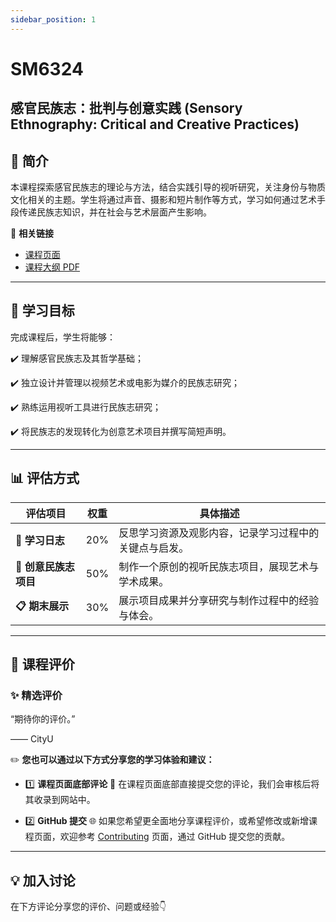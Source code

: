 ```yaml
---
sidebar_position: 1
---
```


# SM6324
## 感官民族志：批判与创意实践 (Sensory Ethnography: Critical and Creative Practices)

## **📘 简介**
本课程探索感官民族志的理论与方法，结合实践引导的视听研究，关注身份与物质文化相关的主题。学生将通过声音、摄影和短片制作等方式，学习如何通过艺术手段传递民族志知识，并在社会与艺术层面产生影响。

🔗 **相关链接**
- [课程页面](https://www.cityu.edu.hk/catalogue/pg/202425/course/SM6324.htm)
- [课程大纲 PDF](https://www.cityu.edu.hk/catalogue/pg/202425/course/SM6324.pdf)

---

## **🎯 学习目标**

完成课程后，学生将能够：

✔️ 理解感官民族志及其哲学基础；

✔️ 独立设计并管理以视频艺术或电影为媒介的民族志研究；

✔️ 熟练运用视听工具进行民族志研究；

✔️ 将民族志的发现转化为创意艺术项目并撰写简短声明。

---

## **📊 评估方式**

| **评估项目**           | **权重** | **具体描述**                                                                                       |
|-----------------------|---------|---------------------------------------------------------------------------------------------------|
| **📂 学习日志**        | 20%      | 反思学习资源及观影内容，记录学习过程中的关键点与启发。                                                 |
| **📂 创意民族志项目**  | 50%      | 制作一个原创的视听民族志项目，展现艺术与学术成果。                                                    |
| **📋 期末展示**        | 30%      | 展示项目成果并分享研究与制作过程中的经验与体会。                                                       |

---

## **💬 课程评价**

### ✨ **精选评价**
<div className={commentStyles.commentBox}>
    <p className={commentStyles.commentText}>
        “期待你的评价。”
    </p>
    <p className={commentStyles.commentAuthor}>—— CityU</p>
</div>

✏️ **您也可以通过以下方式分享您的学习体验和建议：**

- 1️⃣ **课程页面底部评论**
💬 在课程页面底部直接提交您的评论，我们会审核后将其收录到网站中。

- 2️⃣ **GitHub 提交**
🌐 如果您希望更全面地分享课程评价，或希望修改或新增课程页面，欢迎参考 [Contributing](/contributing) 页面，通过 GitHub 提交您的贡献。

---

## **💡 加入讨论**

在下方评论分享您的评价、问题或经验👇
<Utterances />